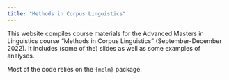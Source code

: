 ```yaml
---
title: "Methods in Corpus Linguistics"
---
```


This website compiles course materials for the Advanced Masters in Linguistics course "Methods in Corpus Linguistics" (September-December 2022). It includes (some of the) slides as well as some examples of analyses.

Most of the code relies on the `{mclm}` package.
<!-- TODO add link to pkgdown when it exists -->
